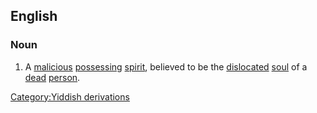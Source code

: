==English==
===Noun===
{{wikipedia}}
#A [[malicious]] [[possess]]ing [[spirit]], believed to be the [[dislocate]]d [[soul]] of a [[dead]] [[person]].
[[Category:Yiddish derivations]]